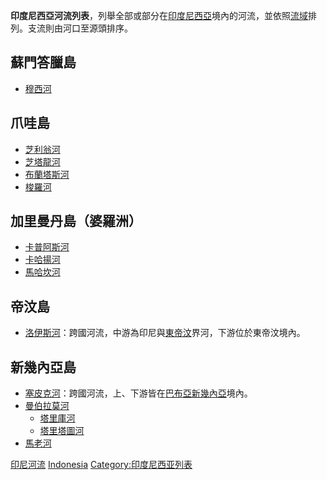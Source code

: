 '''印度尼西亞河流列表'''，列舉全部或部分在[[印度尼西亞|印度尼西亞]]境內的河流，並依照[[流域|流域]]排列。支流則由河口至源頭排序。

==蘇門答臘島==
*[[穆西河|穆西河]]

==爪哇島==
*[[芝利翁河|芝利翁河]]
*[[芝塔龍河|芝塔龍河]]
*[[布蘭塔斯河|布蘭塔斯河]]
*[[梭羅河|梭羅河]]

==加里曼丹島（婆羅洲）==
*[[卡普阿斯河|卡普阿斯河]]
*[[卡哈揚河|卡哈揚河]]
*[[馬哈坎河|馬哈坎河]]

==帝汶島==
*[[洛伊斯河|洛伊斯河]]：跨國河流，中游為印尼與[[東帝汶|東帝汶]]界河，下游位於東帝汶境內。

==新幾內亞島==
*[[塞皮克河|塞皮克河]]：跨國河流，上、下游皆在[[巴布亞新幾內亞|巴布亞新幾內亞]]境內。
*[[曼伯拉莫河|曼伯拉莫河]]
**[[塔里庫河|塔里庫河]]
**[[塔里塔圖河|塔里塔圖河]]
*[[馬老河|馬老河]]

{{Asia topic|河流列表}}

[[Category:印尼河流|]]
[[Category:各國河流列表|Indonesia]]
[[Category:印度尼西亚列表|Category:印度尼西亚列表]]